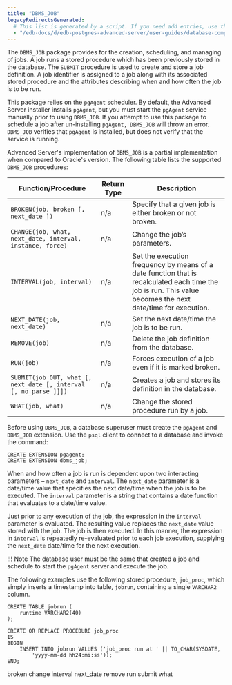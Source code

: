 ```yaml
---
title: "DBMS_JOB"
legacyRedirectsGenerated:
  # This list is generated by a script. If you need add entries, use the `legacyRedirects` key.
  - "/edb-docs/d/edb-postgres-advanced-server/user-guides/database-compatibility-for-oracle-developers-built-in-package-guide/9.6/Database_Compatibility_for_Oracle_Developers_Built-in_Package_Guide.1.16.html"
---
```


The `DBMS_JOB` package provides for the creation, scheduling, and managing of jobs. A job runs a stored procedure which has been previously stored in the database. The `SUBMIT` procedure is used to create and store a job definition. A job identifier is assigned to a job along with its associated stored procedure and the attributes describing when and how often the job is to be run.

This package relies on the `pgAgent` scheduler. By default, the Advanced Server installer installs `pgAgent`, but you must start the `pgAgent` service manually prior to using `DBMS_JOB`. If you attempt to use this package to schedule a job after un-installing `pgAgent, DBMS_JOB` will throw an error. `DBMS_JOB` verifies that `pgAgent` is installed, but does not verify that the service is running.

Advanced Server's implementation of `DBMS_JOB` is a partial implementation when compared to Oracle's version. The following table lists the supported `DBMS_JOB` procedures:

| Function/Procedure                                               | Return Type | Description                                                                                                                                                 |
| ---------------------------------------------------------------- | ----------- | ----------------------------------------------------------------------------------------------------------------------------------------------------------- |
| `BROKEN(job, broken [, next_date ])`                             | n/a         | Specify that a given job is either broken or not broken.                                                                                                    |
| `CHANGE(job, what, next_date, interval, instance, force)`        | n/a         | Change the job’s parameters.                                                                                                                                |
| `INTERVAL(job, interval)`                                        | n/a         | Set the execution frequency by means of a date function that is recalculated each time the job is run. This value becomes the next date/time for execution. |
| `NEXT_DATE(job, next_date)`                                      | n/a         | Set the next date/time the job is to be run.                                                                                                                |
| `REMOVE(job)`                                                    | n/a         | Delete the job definition from the database.                                                                                                                |
| `RUN(job)`                                                       | n/a         | Forces execution of a job even if it is marked broken.                                                                                                      |
| `SUBMIT(job OUT, what [, next_date [, interval [, no_parse ]]])` | n/a         | Creates a job and stores its definition in the database.                                                                                                    |
| `WHAT(job, what)`                                                | n/a         | Change the stored procedure run by a job.                                                                                                                   |

Before using `DBMS_JOB`, a database superuser must create the `pgAgent` and `DBMS_JOB` extension. Use the `psql` client to connect to a database and invoke the command:

```text
CREATE EXTENSION pgagent;
CREATE EXTENSION dbms_job;
```

When and how often a job is run is dependent upon two interacting parameters – `next_date` and `interval`. The `next_date` parameter is a date/time value that specifies the next date/time when the job is to be executed. The `interval` parameter is a string that contains a date function that evaluates to a date/time value.

Just prior to any execution of the job, the expression in the `interval` parameter is evaluated. The resulting value replaces the `next_date` value stored with the job. The job is then executed. In this manner, the expression in `interval` is repeatedly re-evaluated prior to each job execution, supplying the `next_date` date/time for the next execution.

!!! Note
    The database user must be the same that created a job and schedule to start the `pgAgent` server and execute the job.

The following examples use the following stored procedure, `job_proc`, which simply inserts a timestamp into table, `jobrun`, containing a single `VARCHAR2` column.

```text
CREATE TABLE jobrun (
    runtime VARCHAR2(40)
);

CREATE OR REPLACE PROCEDURE job_proc
IS
BEGIN
    INSERT INTO jobrun VALUES ('job_proc run at ' || TO_CHAR(SYSDATE,
        'yyyy-mm-dd hh24:mi:ss'));
END;
```

<div class="toctree" maxdepth="5">

broken change interval next_date remove run submit what

</div>
